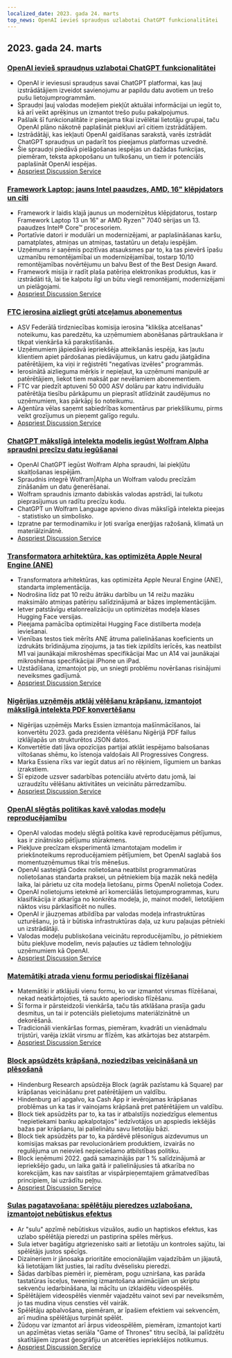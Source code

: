 ```yaml
---
localized_date: 2023. gada 24. marts
top_news: OpenAI ievieš spraudņus uzlabotai ChatGPT funkcionalitātei
---
```


## 2023. gada 24. marts

### [OpenAI ievieš spraudņus uzlabotai ChatGPT funkcionalitātei](https://openai.com/blog/chatgpt-plugins)

- OpenAI ir ieviesusi spraudņus savai ChatGPT platformai, kas ļauj izstrādātājiem izveidot savienojumu ar papildu datu avotiem un trešo pušu lietojumprogrammām.
- Spraudņi ļauj valodas modeļiem piekļūt aktuālai informācijai un iegūt to, kā arī veikt aprēķinus un izmantot trešo pušu pakalpojumus.
- Pašlaik šī funkcionalitāte ir pieejama tikai izvēlētai lietotāju grupai, taču OpenAI plāno nākotnē paplašināt piekļuvi arī citiem izstrādātājiem.
- Izstrādātāji, kas iekļauti OpenAI gaidīšanas sarakstā, varēs izstrādāt ChatGPT spraudņus un padarīt tos pieejamus platformas uzvednē.
- Šie spraudņi piedāvā pielāgošanas iespējas un dažādas funkcijas, piemēram, teksta apkopošanu un tulkošanu, un tiem ir potenciāls paplašināt OpenAI iespējas.
- [Apspriest Discussion Service](http://news.ycombinator.com/item?id=35277677)

### [Framework Laptop: jauns Intel paaudzes, AMD, 16" klēpjdators un citi](https://frame.work/)

- Framework ir laidis klajā jaunus un modernizētus klēpjdatorus, tostarp Framework Laptop 13 un 16" ar AMD Ryzen™ 7040 sērijas un 13. paaudzes Intel® Core™ procesoriem.
- Portatīvie datori ir modulāri un modernizējami, ar paplašināšanas karšu, pamatplates, atmiņas un atmiņas, tastatūru un detaļu iespējām.
- Uzņēmums ir saņēmis pozitīvas atsauksmes par to, ka tas pievērš īpašu uzmanību remontējamībai un modernizējamībai, tostarp 10/10 remontējamības novērtējumu un balvu Best of the Best Design Award.
- Framework misija ir radīt plaša patēriņa elektronikas produktus, kas ir izstrādāti tā, lai tie kalpotu ilgi un būtu viegli remontējami, modernizējami un pielāgojami.
- [Apspriest Discussion Service](http://news.ycombinator.com/item?id=35277660)

### [FTC ierosina aizliegt grūti atceļamus abonementus](https://www.theverge.com/2023/3/23/23652373/ftc-click-to-cancel-subscription-service-dark-patterns-ban)

- ASV Federālā tirdzniecības komisija ierosina "klikšķa atcelšanas" noteikumu, kas paredzētu, ka uzņēmumiem abonēšanas pārtraukšana ir tikpat vienkārša kā parakstīšanās.
- Uzņēmumiem jāpiedāvā iepriekšēja atteikšanās iespēja, kas ļautu klientiem apiet pārdošanas piedāvājumus, un katru gadu jāatgādina patērētājiem, ka viņi ir reģistrēti "negatīvas izvēles" programmās.
- Ierosinātā aizlieguma mērķis ir nepieļaut, ka uzņēmumi manipulē ar patērētājiem, liekot tiem maksāt par nevēlamiem abonementiem.
- FTC var piedzīt aptuveni 50 000 ASV dolāru par katru individuālu patērētāja tiesību pārkāpumu un pieprasīt atlīdzināt zaudējumus no uzņēmumiem, kas pārkāpj šo noteikumu.
- Aģentūra vēlas saņemt sabiedrības komentārus par priekšlikumu, pirms veikt grozījumus un pieņemt galīgo regulu.
- [Apspriest Discussion Service](http://news.ycombinator.com/item?id=35274519)

### [ChatGPT mākslīgā intelekta modelis iegūst Wolfram Alpha spraudni precīzu datu iegūšanai](https://writings.stephenwolfram.com/2023/03/chatgpt-gets-its-wolfram-superpowers/)

- OpenAI ChatGPT iegūst Wolfram Alpha spraudni, lai piekļūtu skaitļošanas iespējām.
- Spraudnis integrē Wolfram|Alpha un Wolfram valodu precīzām zināšanām un datu ģenerēšanai.
- Wolfram spraudnis izmanto dabiskās valodas apstrādi, lai tulkotu pieprasījumus un radītu precīzu kodu.
- ChatGPT un Wolfram Language apvieno divas mākslīgā intelekta pieejas - statistisko un simbolisko.
- Izpratne par termodinamiku ir ļoti svarīga enerģijas ražošanā, klimatā un materiālzinātnē.
- [Apspriest Discussion Service](http://news.ycombinator.com/item?id=35277925)

### [Transformatora arhitektūra, kas optimizēta Apple Neural Engine (ANE)](https://github.com/apple/ml-ane-transformers)

- Transformatora arhitektūras, kas optimizēta Apple Neural Engine (ANE), standarta implementācija.
- Nodrošina līdz pat 10 reižu ātrāku darbību un 14 reižu mazāku maksimālo atmiņas patēriņu salīdzinājumā ar bāzes implementācijām.
- Ietver patstāvīgu etalonrealizāciju un optimizētas modeļa klases Hugging Face versijas.
- Pieejama pamācība optimizētai Hugging Face distilberta modeļa ieviešanai.
- Vienības testos tiek mērīts ANE ātruma palielināšanas koeficients un izdrukāts brīdinājuma ziņojums, ja tas tiek izpildīts ierīcēs, kas neatbilst M1 vai jaunākajai mikroshēmas specifikācijai Mac un A14 vai jaunākajai mikroshēmas specifikācijai iPhone un iPad.
- Uzstādīšana, izmantojot pip, un sniegti problēmu novēršanas risinājumi neveiksmes gadījumā.
- [Apspriest Discussion Service](http://news.ycombinator.com/item?id=35282325)

### [Nigērijas uzņēmējs atklāj vēlēšanu krāpšanu, izmantojot mākslīgā intelekta PDF konvertēšanu](https://markessien.com/posts/drama_of_transcription/)

- Nigērijas uzņēmējs Marks Essien izmantoja mašīnmācīšanos, lai konvertētu 2023. gada prezidenta vēlēšanu Nigērijā PDF failus izklājlapās un strukturētos JSON datos.
- Konvertētie dati ļāva opozīcijas partijai atklāt iespējamo balsošanas viltošanas shēmu, ko īstenoja valdošais All Progressives Congress.
- Marka Essiena rīks var iegūt datus arī no rēķiniem, līgumiem un bankas izrakstiem.
- Šī epizode uzsver sadarbības potenciālu atvērto datu jomā, lai uzraudzītu vēlēšanu aktivitātes un veicinātu pārredzamību.
- [Apspriest Discussion Service](http://news.ycombinator.com/item?id=35272227)

### [OpenAI slēgtās politikas kavē valodas modeļu reproducējamību](https://aisnakeoil.substack.com/p/openais-policies-hinder-reproducible)

- OpenAI valodas modeļu slēgtā politika kavē reproducējamus pētījumus, kas ir zinātnisko pētījumu stūrakmens.
- Piekļuve precīzam eksperimentā izmantotajam modelim ir priekšnoteikums reproducējamiem pētījumiem, bet OpenAI saglabā šos momentuzņēmumus tikai trīs mēnešus.
- OpenAI sasteigtā Codex nolietošana neatbilst programmatūras nolietošanas standarta praksei, un pētniekiem bija mazāk nekā nedēļa laika, lai pārietu uz cita modeļa lietošanu, pirms OpenAI nolietoja Codex.
- OpenAI nolietojums ietekmē arī komerciālās lietojumprogrammas, kuru klasifikācija ir atkarīga no konkrēta modeļa, jo, mainot modeli, lietotājiem nāktos visu pārklasificēt no nulles.
- OpenAI ir jāuzņemas atbildība par valodas modeļa infrastruktūras uzturēšanu, jo tā ir būtiska infrastruktūras daļa, uz kuru paļaujas pētnieki un izstrādātāji.
- Valodas modeļu publiskošana veicinātu reproducējamību, jo pētniekiem būtu piekļuve modelim, nevis paļauties uz tādiem tehnoloģiju uzņēmumiem kā OpenAI.
- [Apspriest Discussion Service](http://news.ycombinator.com/item?id=35269304)

### [Matemātiķi atrada vienu formu periodiskai flīzēšanai](https://www.newscientist.com/article/2365363-mathematicians-discover-shape-that-can-tile-a-wall-and-never-repeat/)

- Matemātiķi ir atklājuši vienu formu, ko var izmantot virsmas flīzēšanai, nekad neatkārtojoties, tā saukto aperiodisko flīzēšanu.
- Šī forma ir pārsteidzoši vienkārša, taču tās atklāšana prasīja gadu desmitus, un tai ir potenciāls pielietojums materiālzinātnē un dekorēšanā.
- Tradicionāli vienkāršas formas, piemēram, kvadrāti un vienādmalu trijstūri, varēja izklāt virsmu ar flīzēm, kas atkārtojas bez atstarpēm.
- [Apspriest Discussion Service](http://news.ycombinator.com/item?id=35273707)

### [Block apsūdzēts krāpšanā, noziedzības veicināšanā un plēsošanā](https://hindenburgresearch.com/block/)

- Hindenburg Research apsūdzēja Block (agrāk pazīstamu kā Square) par krāpšanas veicināšanu pret patērētājiem un valdību.
- Hindenburg arī apgalvo, ka Cash App ir ievērojamas krāpšanas problēmas un ka tas ir vainojams krāpšanā pret patērētājiem un valdību.
- Block tiek apsūdzēts par to, ka tas ir atbalstījis noziedzīgus elementus "nepietiekami banku apkalpotajos" iedzīvotājos un apspiedis iekšējās bažas par krāpšanu, lai palielinātu savu lietotāju bāzi.
- Block tiek apsūdzēts par to, ka pārdēvē plēsonīgus aizdevumus un komisijas maksas par revolucionāriem produktiem, izvairās no regulējuma un neievieš nepieciešamo atbilstības politiku.
- Block ieņēmumi 2022. gadā samazinājās par 1 % salīdzinājumā ar iepriekšējo gadu, un laika gaitā ir palielinājusies tā atkarība no korekcijām, kas nav saistītas ar vispārpieņemtajiem grāmatvedības principiem, lai uzrādītu peļņu.
- [Apspriest Discussion Service](http://news.ycombinator.com/item?id=35273782)

### [Sulas pagatavošana: spēlētāju pieredzes uzlabošana, izmantojot nebūtiskus efektus](https://garden.bradwoods.io/notes/design/juice)

- Ar "sulu" apzīmē nebūtiskus vizuālos, audio un haptiskos efektus, kas uzlabo spēlētāja pieredzi un pastiprina spēles mērķus.
- Sula ietver bagātīgu atgriezenisko saiti ar lietotāju un kontroles sajūtu, lai spēlētājs justos spēcīgs.
- Dizaineriem ir jānosaka prioritāte emocionālajām vajadzībām un jājautā, kā lietotājam likt justies, lai radītu dvēselisku pieredzi.
- Šādas darbības piemēri ir, piemēram, pogu uzniršana, kas parāda tastatūras īsceļus, tweening izmantošana animācijām un skriptu sekvenču iedarbināšana, lai mācītu un izklaidētu videospēlēs.
- Spēlētājiem videospēlēs vienmēr vajadzētu vainot sevi par neveiksmēm, jo tas mudina viņus censties vēl vairāk.
- Spēlētāju apbalvošana, piemēram, ar īpašiem efektiem vai sekvencēm, arī mudina spēlētājus turpināt spēlēt.
- Žūdoņu var izmantot arī ārpus videospēlēm, piemēram, izmantojot karti un apzīmētas vietas seriāla "Game of Thrones" titru secībā, lai palīdzētu skatītājiem izprast ģeogrāfiju un atcerēties iepriekšējos notikumus.
- [Apspriest Discussion Service](http://news.ycombinator.com/item?id=35273139)
